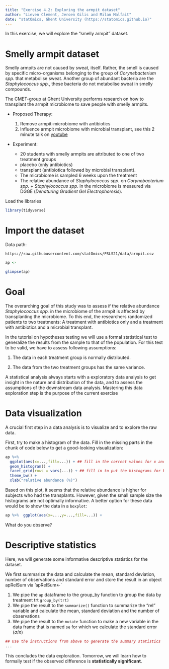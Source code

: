 ```yaml
---
title: "Exercise 4.2: Exploring the armpit dataset"
author: "Lieven Clement, Jeroen Gilis and Milan Malfait"
date: "statOmics, Ghent University (https://statomics.github.io)"
---
```


In this exercise, we will explore the "smelly armpit" dataset.

# Smelly armpit dataset

Smelly armpits are not caused by sweat, itself. Rather, the smell is caused
by specific micro-organisms belonging to the group of
*Corynebacterium spp.* that metabolise sweat. Another group of abundant bacteria
are the *Staphylococcus spp.*, these bacteria do not metabolise sweat in smelly
compounds.

The CMET-group at Ghent University performs research on how to transplant the armpit
microbiome to save people with smelly armpits.

- Proposed Therapy:
  	1. Remove armpit-microbiome with antibiotics
    2. Influence armpit microbiome with microbial transplant, see this 2 minute
       talk on [youtube](https://youtu.be/9RIFyqLXdVw)

- Experiment:

    - 20 students with smelly armpits are attributed to one of
      two treatment groups
    - placebo (only antibiotics)
    - transplant (antibiotica followed by microbial transplant).
    - The microbiome is sampled 6 weeks upon the treatment
    - The relative abundance of *Staphylococcus spp.* on
      *Corynebacterium spp.* + *Staphylococcus spp.* in the
      microbiome is measured via DGGE (*Denaturing Gradient Gel
      Electrophoresis*).

Load the libraries

```r
library(tidyverse)
```

# Import the dataset

Data path:

  `https://raw.githubusercontent.com/statOmics/PSLS21/data/armpit.csv`

```r
ap <-
```

```r
glimpse(ap)
```

# Goal

The overarching goal of this study was to assess if the relative abundance
*Staphylococcus spp.* in the microbiome of the armpit is affected by
transplanting the microbiome. To this end, the researchers randomized patients
to two treatments: A treatment with antibiotics only and a treatment with
antibiotics and a microbial transplant.

In the tutorial on hypotheses testing we will use a formal statistical test to
generalize the results from the sample to that of the population.
For this test to be valid, we have to assess following assumptions:

1. The data in each treatment group is normally distributed.

2. The data from the two treatment groups has the same variance.

A statistical analysis always starts with a exploratory data analysis to get
insight in the nature and distribution of the data, and to assess the
assumptions of the downstream data analysis. Mastering this data exploration
step is the purpose of the current exercise

# Data visualization

A crucial first step in a data analysis is to visualize and to explore the raw
data.

First, try to make a histogram of the data. Fill in the
missing parts in the chunk of code below to get a good-looking
visualization:

```r
ap %>%
  ggplot(aes(x=...,fill=...)) + ## fill in the correct values for x and fill
  geom_histogram() +
  facet_grid(rows = vars(...)) + ## fill in to put the histograms for both treatment conditions in a separate row
  theme_bw() +
  xlab("relative abundance (%)")
```

Based on this plot, it seems that the relative abundance
is higher for subjects who had the transplants.
However, given the small sample size the histograms
are not optimally informative. A better option for these data would be to
show the data in a `boxplot`:

```r
ap %>%  ggplot(aes(x=...,y=...,fill=...)) +
```

What do you observe?

# Descriptive statistics

Here, we will generate some informative descriptive statistics
for the dataset.

We first summarize the data and calculate the mean, standard
deviation, number of observations and standard error and store the
result in an object apRelSum via 'apRelSum<-`

1. We pipe the `ap` dataframe to the group_by function to group
the data by treatment trt `group_by(trt)`
2. We pipe the result to the `summarize()` function to summarize
the "rel" variable and calculate the mean, standard deviation and
the number of observations
3. We pipe the result to the `mutate` function to make a new
variable in the data frame that is named `se` for which we calculate the
standard error ($\sigma / n$)

```r
## Use the instructions from above to generate the summary statistics
...
```

This concludes the data exploration. Tomorrow, we will learn how to formally
test if the observed difference is **statistically significant**.
